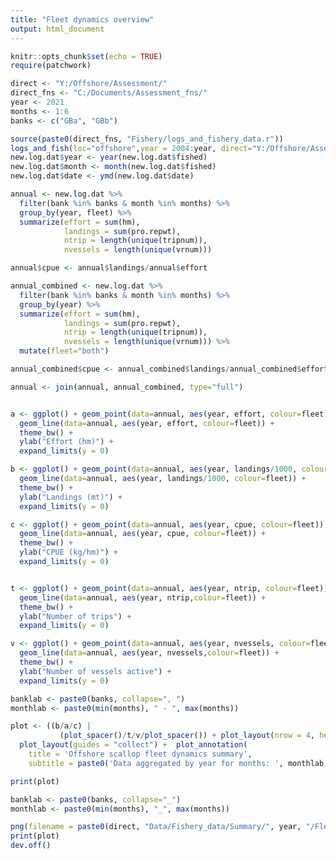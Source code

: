 ```yaml
---
title: "Fleet dynamics overview"
output: html_document
---
```


```r
knitr::opts_chunk$set(echo = TRUE)
require(patchwork)

direct <- "Y:/Offshore/Assessment/"
direct_fns <- "C:/Documents/Assessment_fns/"
year <- 2021
months <- 1:6
banks <- c("GBa", "GBb")

source(paste0(direct_fns, "Fishery/logs_and_fishery_data.r"))
logs_and_fish(loc="offshore",year = 2004:year, direct="Y:/Offshore/Assessment/")
new.log.dat$year <- year(new.log.dat$fished)
new.log.dat$month <- month(new.log.dat$fished)
new.log.dat$date <- ymd(new.log.dat$date)
```


```r

annual <- new.log.dat %>%
  filter(bank %in% banks & month %in% months) %>%
  group_by(year, fleet) %>%
  summarize(effort = sum(hm),
            landings = sum(pro.repwt),
            ntrip = length(unique(tripnum)),
            nvessels = length(unique(vrnum)))

annual$cpue <- annual$landings/annual$effort

annual_combined <- new.log.dat %>%
  filter(bank %in% banks & month %in% months) %>%
  group_by(year) %>%
  summarize(effort = sum(hm),
            landings = sum(pro.repwt),
            ntrip = length(unique(tripnum)),
            nvessels = length(unique(vrnum))) %>%
  mutate(fleet="both")

annual_combined$cpue <- annual_combined$landings/annual_combined$effort

annual <- join(annual, annual_combined, type="full")


a <- ggplot() + geom_point(data=annual, aes(year, effort, colour=fleet)) + 
  geom_line(data=annual, aes(year, effort, colour=fleet)) + 
  theme_bw() +
  ylab("Effort (hm)") +
  expand_limits(y = 0)

b <- ggplot() + geom_point(data=annual, aes(year, landings/1000, colour=fleet)) + 
  geom_line(data=annual, aes(year, landings/1000, colour=fleet)) + 
  theme_bw() +
  ylab("Landings (mt)") +
  expand_limits(y = 0)

c <- ggplot() + geom_point(data=annual, aes(year, cpue, colour=fleet)) + 
  geom_line(data=annual, aes(year, cpue, colour=fleet)) + 
  theme_bw() +
  ylab("CPUE (kg/hm)") +
  expand_limits(y = 0)


t <- ggplot() + geom_point(data=annual, aes(year, ntrip, colour=fleet)) +
  geom_line(data=annual, aes(year, ntrip,colour=fleet)) +
  theme_bw() +
  ylab("Number of trips") +
  expand_limits(y = 0)

v <- ggplot() + geom_point(data=annual, aes(year, nvessels, colour=fleet)) +
  geom_line(data=annual, aes(year, nvessels,colour=fleet)) +
  theme_bw() +
  ylab("Number of vessels active") +
  expand_limits(y = 0)

banklab <- paste0(banks, collapse=", ")
monthlab <- paste0(min(months), " - ", max(months))

plot <- ((b/a/c) | 
           (plot_spacer()/t/v/plot_spacer()) + plot_layout(nrow = 4, heights=c(0.15, 0.35, 0.35, 0.15))) +
  plot_layout(guides = "collect") +  plot_annotation(
    title = 'Offshore scallop fleet dynamics summary',
    subtitle = paste0('Data aggregated by year for months: ', monthlab, ", and banks: ", banklab))

print(plot)

banklab <- paste0(banks, collapse="_")
monthlab <- paste0(min(months), "_", max(months))

png(filename = paste0(direct, "Data/Fishery_data/Summary/", year, "/Fleet_dynamics_overview_", monthlab, "_", banklab, ".png"))
print(plot)
dev.off()


```
